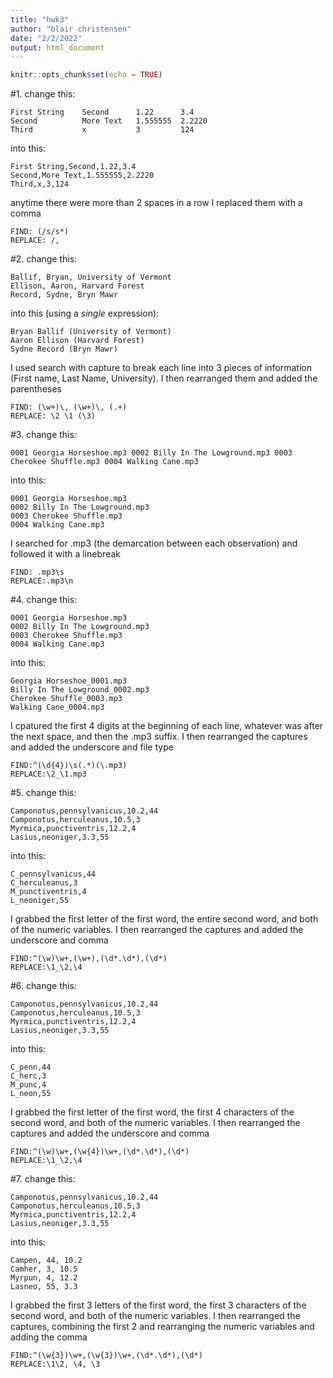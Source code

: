 ```yaml
---
title: "hwk3"
author: "blair christensen"
date: "2/2/2022"
output: html_document
---
```


```r
knitr::opts_chunk$set(echo = TRUE)
```
#1. 
change this:
```
First String    Second      1.22      3.4
Second          More Text   1.555555  2.2220
Third           x           3         124
```
into this:
```
First String,Second,1.22,3.4
Second,More Text,1.555555,2.2220
Third,x,3,124
```
anytime there were more than 2 spaces in a row I replaced them with a comma
```
FIND: (/s/s*)
REPLACE: /,
```
#2. 
change this:
```
Ballif, Bryan, University of Vermont
Ellison, Aaron, Harvard Forest
Record, Sydne, Bryn Mawr
```
into this (using a *single* expression):
```
Bryan Ballif (University of Vermont)
Aaron Ellison (Harvard Forest)
Sydne Record (Bryn Mawr)
```
I used search with capture to break each line into 3 pieces of information (First name, Last Name, University). I then rearranged them and added the parentheses
```
FIND: (\w+)\, (\w+)\, (.+)
REPLACE: \2 \1 (\3)
```

#3.
change this:
```
0001 Georgia Horseshoe.mp3 0002 Billy In The Lowground.mp3 0003 Cherokee Shuffle.mp3 0004 Walking Cane.mp3
```
into this:
```
0001 Georgia Horseshoe.mp3
0002 Billy In The Lowground.mp3
0003 Cherokee Shuffle.mp3
0004 Walking Cane.mp3
```
I searched for .mp3 (the demarcation between each observation) and followed it with a linebreak 
```
FIND: .mp3\s
REPLACE:.mp3\n
```
#4.
change this:
```
0001 Georgia Horseshoe.mp3
0002 Billy In The Lowground.mp3
0003 Cherokee Shuffle.mp3
0004 Walking Cane.mp3
```
into this:
```
Georgia Horseshoe_0001.mp3
Billy In The Lowground_0002.mp3
Cherokee Shuffle_0003.mp3
Walking Cane_0004.mp3
```
I cpatured the first 4 digits at the beginning of each line, whatever was after the next space, and then the .mp3 suffix. I then rearranged the captures and added the underscore and file type
```
FIND:^(\d{4})\s(.*)(\.mp3)
REPLACE:\2_\1.mp3
```
#5.
change this:
```
Camponotus,pennsylvanicus,10.2,44
Camponotus,herculeanus,10.5,3
Myrmica,punctiventris,12.2,4
Lasius,neoniger,3.3,55
```
into this:
```
C_pennsylvanicus,44
C_herculeanus,3
M_punctiventris,4
L_neoniger,55
```
I grabbed the first letter of the first word, the entire second word, and both of the numeric variables. I then rearranged the captures and added the underscore and comma
```
FIND:^(\w)\w+,(\w+),(\d*.\d*),(\d*)
REPLACE:\1_\2,\4
```
#6.
change this:
```
Camponotus,pennsylvanicus,10.2,44
Camponotus,herculeanus,10.5,3
Myrmica,punctiventris,12.2,4
Lasius,neoniger,3.3,55
```
into this:
```
C_penn,44
C_herc,3
M_punc,4
L_neon,55
```
I grabbed the first letter of the first word, the first 4 characters of the second word, and both of the numeric variables. I then rearranged the captures and added the underscore and comma
```
FIND:^(\w)\w+,(\w{4})\w+,(\d*.\d*),(\d*)
REPLACE:\1_\2,\4
```
#7. 
change this:
```
Camponotus,pennsylvanicus,10.2,44
Camponotus,herculeanus,10.5,3
Myrmica,punctiventris,12.2,4
Lasius,neoniger,3.3,55
```
into this:
```
Campen, 44, 10.2
Camher, 3, 10.5
Myrpun, 4, 12.2
Lasneo, 55, 3.3
```
I grabbed the first  3 letters of the first word, the first 3 characters of the second word, and both of the numeric variables. I then rearranged the captures, combining the first 2 and rearranging the numeric variables and adding the comma
```
FIND:^(\w{3})\w+,(\w{3})\w+,(\d*.\d*),(\d*)
REPLACE:\1\2, \4, \3
```